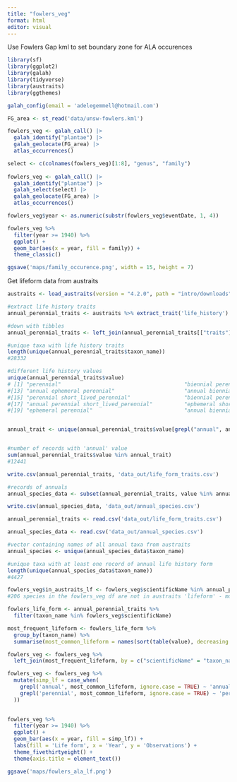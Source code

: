 ```yaml
---
title: "fowlers_veg"
format: html
editor: visual
---
```


Use Fowlers Gap kml to set boundary zone for ALA occurences

```r
library(sf)
library(ggplot2)
library(galah)
library(tidyverse)
library(austraits)
library(ggthemes)

galah_config(email = 'adelegemmell@hotmail.com')

FG_area <- st_read('data/unsw-fowlers.kml')

fowlers_veg <- galah_call() |>
  galah_identify("plantae") |>
  galah_geolocate(FG_area) |>
  atlas_occurrences()

select <- c(colnames(fowlers_veg)[1:8], "genus", "family")
  
fowlers_veg <- galah_call() |>
  galah_identify("plantae") |>
  galah_select(select) |>
  galah_geolocate(FG_area) |>
  atlas_occurrences()

fowlers_veg$year <- as.numeric(substr(fowlers_veg$eventDate, 1, 4))

fowlers_veg %>%
  filter(year >= 1940) %>%
  ggplot() +
  geom_bar(aes(x = year, fill = family)) +
  theme_classic() 

ggsave('maps/family_occurence.png', width = 15, height = 7)

```

Get lifeform data from austraits

```r
austraits <- load_austraits(version = "4.2.0", path = "intro/downloads")

#extract life history traits
annual_perennial_traits <- austraits %>% extract_trait('life_history')

#down with tibbles
annual_perennial_traits <- left_join(annual_perennial_traits[["traits"]], annual_perennial_traits[["taxa"]], by = "taxon_name")

#unique taxa with life history traits
length(unique(annual_perennial_traits$taxon_name))
#28332

#different life history values
unique(annual_perennial_traits$value)
# [1] "perennial"                                       "biennial perennial"       # [3] "annual"                                          "annual perennial"         # [5] "biennial"                                        "annual biennial"          # [7] "annual short_lived_perennial"                    "ephemeral"                # [9] "short_lived_perennial"                           "annual ephemeral"        #[11] "annual biennial perennial"                       "biennial short_lived_perennial"                 
#[13] "annual ephemeral perennial"                      "annual biennial short_lived_perennial"          
#[15] "perennial short_lived_perennial"                 "biennial perennial short_lived_perennial"       
#[17] "annual perennial short_lived_perennial"          "ephemeral short_lived_perennial"                
#[19] "ephemeral perennial"                             "annual biennial perennial short_lived_perennial"


annual_trait <- unique(annual_perennial_traits$value[grepl("annual", annual_perennial_traits$value)])


#number of records with 'annual' value
sum(annual_perennial_traits$value %in% annual_trait)
#12441

write.csv(annual_perennial_traits, 'data_out/life_form_traits.csv')

#records of annuals
annual_species_data <- subset(annual_perennial_traits, value %in% annual_trait)

write.csv(annual_species_data, 'data_out/annual_species.csv')

annual_perennial_traits <- read.csv('data_out/life_form_traits.csv')

annual_species_data <- read.csv('data_out/annual_species.csv')

#vector containing names of all annual taxa from austraits
annual_species <- unique(annual_species_data$taxon_name)

#unique taxa with at least one record of annual life history form
length(unique(annual_species_data$taxon_name))
#4427

fowlers_veg$in_austraits_lf <- fowlers_veg$scientificName %in% annual_perennial_traits$taxon_name
#206 species in the fowlers_veg df are not in austraits 'lifeform' - mostly due to not being a species

fowlers_life_form <- annual_perennial_traits %>%
  filter(taxon_name %in% fowlers_veg$scientificName)

most_frequent_lifeform <- fowlers_life_form %>%
  group_by(taxon_name) %>%
  summarise(most_common_lifeform = names(sort(table(value), decreasing = TRUE))[1])

fowlers_veg <- fowlers_veg %>%
  left_join(most_frequent_lifeform, by = c("scientificName" = "taxon_name"))

fowlers_veg <- fowlers_veg %>%
  mutate(simp_lf = case_when(
    grepl('annual', most_common_lifeform, ignore.case = TRUE) ~ 'annual',
    grepl('perennial', most_common_lifeform, ignore.case = TRUE) ~ 'perennial'
  ))
  
```

```r
fowlers_veg %>%
  filter(year >= 1940) %>%
  ggplot() +
  geom_bar(aes(x = year, fill = simp_lf)) +
  labs(fill = 'Life form', x = 'Year', y = 'Observations') +
  theme_fivethirtyeight() +
  theme(axis.title = element_text())

ggsave('maps/fowlers_ala_lf.png')
```
